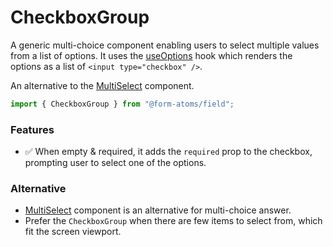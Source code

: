 
<Meta title="components/CheckboxGroup" of={CheckboxGroupStories} />

# CheckboxGroup

A generic multi-choice component enabling users to select multiple values from a list of options. It uses the [useOptions](?path=/docs/hooks-useoptions--docs) hook
which renders the options as a list of `<input type="checkbox" />`.

An alternative to the [MultiSelect](?path=/docs/components-multiselect--docs) component.

```ts
import { CheckboxGroup } from "@form-atoms/field";
```

### Features

- ✅ When empty & required, it adds the `required` prop to the checkbox, prompting user to select one of the options.

### Alternative

- [MultiSelect](?path=/docs/components-multiselect--docs) component is an alternative for multi-choice answer.
- Prefer the `CheckboxGroup` when there are few items to select from, which fit the screen viewport.

<Stories />
